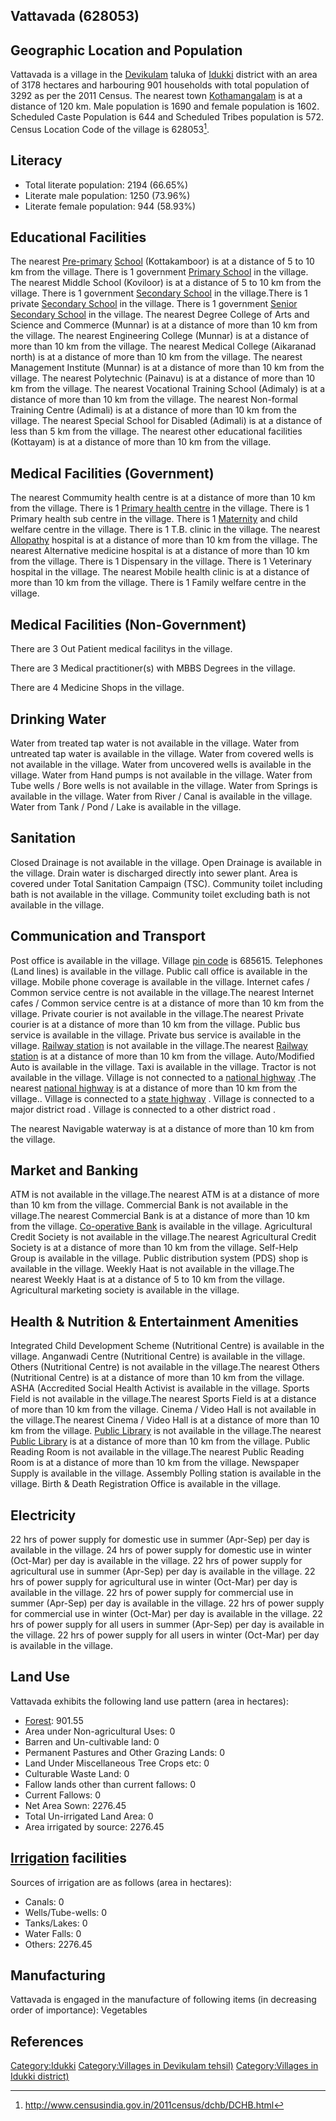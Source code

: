 {{Infobox settlement
| name=Vattavada
| native_name=
| native_name_lang=
| other_name=
| nickname=
| settlement_type=Village
| image_skyline=
| image_alt=
| image_caption=
| pushpin_map=India Kerala
| pushpin_label_position=right
| pushpin_map_alt=
| pushpin_map_caption=Location in Kerala, India
| latd=
| latm=
| lats=
| latNS=
| longd=
| longm=
| longs=
| longEW=
| coordinates_display=inline,title
| subdivision_type=Country
| subdivision_name={{flag|India}}
| subdivision_type1=[[States and territories of India|State]]
| subdivision_name1=Kerala 
| subdivision_type2=[[List of districts of India|District]]
| subdivision_name2=Idukki 
| subdivision_type3=Tahsil
| subdivision_name3=Devikulam
| website=
| established_title=<!-- Established -->
| established_date=
| founder=
| named_for=
| government_type=
| governing_body=
| unit_pref=Metric=
| area_footnotes=
| area_rank=
| area_total_km2=31.78
| elevation_footnotes=
| elevation_m=
| population_total=3292
| population_as_of=2011
| population_rank=
| population_density_km2=103
| population_demonym=
| population_footnotes=
| demographics_type1=Languages
| demographics1_title1=Official
| demographics1_info1=[[Malayalam language|Malayalam]]
| timezone1=[[Indian Standard Time|IST]]
| utc_offset1==+5:30
| postal_code_type=[[Postal Index Number|PIN]]
| postal_code=685615
| area_code_type=Telephone code
| area_code=
| registration_plate=
| blank1_name_sec1=Nearest city
| blank1_info_sec1=[[Kothamangalam]]
| blank2_name_sec1=[[Human sex ratio|Sex ratio]]
| blank2_info_sec1=947 [[male|♂]]/[[female|♀]]
| blank3_name_sec1=Literacy
| blank3_info_sec1=66.65%
| blank1_name_sec2=[[2011 Census of India|2011 census]] code
| blank1_info_sec2=628053
| footnotes=
}}

== Vattavada (628053) ==

== Geographic Location and Population ==

Vattavada is a village in the [[Devikulam]] taluka of [[Idukki ]] district with an area of 3178 hectares and harbouring 901 households with total population of 3292 as per the 2011 Census. The nearest town [[Kothamangalam]] is at a distance of 120 km. Male population is 1690 and female population is 1602. Scheduled Caste Population is 644 and Scheduled Tribes population is 572. Census Location Code of the village is 628053<ref>http://www.censusindia.gov.in/2011census/dchb/DCHB.html</ref>.


== Literacy ==  
* Total literate population: 2194 (66.65%)
* Literate male population: 1250 (73.96%)
* Literate female population: 944 (58.93%)


== Educational Facilities ==  
The nearest [[Pre-primary]] [[School]] (Kottakamboor) is at a distance of 5 to 10 km from the village.
There is 1 government [[Primary School]] in the village.
The nearest Middle School (Koviloor) is at a distance of 5 to 10 km from the village.
There is 1 government [[Secondary School]] in the village.There is 1 private [[Secondary School]] in the village.
There is 1 government [[Senior Secondary School]] in the village.
The nearest Degree College of Arts and Science and Commerce (Munnar) is at a distance of more than 10 km from the village.
The nearest Engineering College (Munnar) is at a distance of more than 10 km from the village.
The nearest Medical College (Aikaranad north) is at a distance of more than 10 km from the village.
The nearest Management Institute (Munnar) is at a distance of more than 10 km from the village.
The nearest Polytechnic (Painavu) is at a distance of more than 10 km from the village.
The nearest Vocational Training School (Adimaly) is at a distance of more than 10 km from the village.
The nearest Non-formal Training Centre (Adimali) is at a distance of more than 10 km from the village.
The nearest Special School for Disabled (Adimali) is at a distance of less than 5 km from the village.
The nearest other educational facilities (Kottayam) is at a distance of more than 10 km from the village.


== Medical Facilities (Government) ==
The nearest Commumity health centre is at a distance of more than 10 km from the village.
There is 1 [[Primary health centre]] in the village.
There is 1 Primary health sub centre in the village.
There is 1 [[Maternity]] and child welfare centre in the village.
There is 1 T.B. clinic in the village.
The nearest [[Allopathy]] hospital is at a distance of more than 10 km from the village.
The nearest Alternative medicine hospital is at a distance of more than 10 km from the village.
There is 1 Dispensary in the village.
There is 1 Veterinary hospital in the village.
The nearest Mobile health clinic is at a distance of more than 10 km from the village.
There is 1 Family welfare centre in the village.


== Medical Facilities (Non-Government) ==
There are 3 Out Patient medical facilitys in the village.


There are 3 Medical practitioner(s) with MBBS Degrees in the village.



There are 4 Medicine Shops in the village.



== Drinking Water ==
Water from treated tap water is not available in the village.
Water from untreated tap water is available in the village.
Water from covered wells is not available in the village.
Water from uncovered wells is available in the village.
Water from Hand pumps is not available in the village.
Water from Tube wells / Bore wells is not available in the village.
Water from Springs is available in the village.
Water from River / Canal is available in the village.
Water from Tank / Pond / Lake is available in the village.


== Sanitation ==
Closed Drainage is not available in the village.
Open Drainage is available in the village.
Drain water is discharged directly into sewer plant.
Area is covered under Total Sanitation Campaign (TSC).
Community toilet including bath is not available in the village.
Community toilet excluding bath is not available in the village.


== Communication and Transport ==
Post office is available in the village.
Village [[pin code]] is 685615.
Telephones (Land lines) is available in the village.
Public call office is available in the village.
Mobile phone coverage is available in the village.
Internet cafes / Common service centre is not available in the village.The nearest Internet cafes / Common service centre is at a distance of more than 10 km from the village.
Private courier is not available in the village.The nearest Private courier is at a distance of more than 10 km from the village.
Public bus service is available in the village.
Private bus service is available in the village.
[[Railway station]] is not available in the village.The nearest [[Railway station]] is at a distance of more than 10 km from the village.
Auto/Modified Auto is available in the village.
Taxi is available in the village.
Tractor is not available in the village.
Village is not connected to a [[national highway]] .The nearest [[national highway]] is at a distance of more than 10 km from the village..
Village is connected to a [[state highway]]  .
Village is connected to a major district road    .
Village is connected to a other district road  .



The nearest Navigable waterway is at a distance of more than 10 km from the village.



== Market and Banking ==
ATM is not available in the village.The nearest ATM is at a distance of more than 10 km from the village.
Commercial Bank is not available in the village.The nearest Commercial Bank is at a distance of more than 10 km from the village.
[[Co-operative Bank]] is available in the village.
Agricultural Credit Society is not available in the village.The nearest Agricultural Credit Society is at a distance of more than 10 km from the village.
Self-Help Group is available in the village.
Public distribution system (PDS) shop is available in the village.
Weekly Haat is not available in the village.The nearest Weekly Haat is at a distance of 5 to 10 km from the village.
Agricultural marketing society is available in the village.


== Health & Nutrition & Entertainment Amenities ==
Integrated Child Development Scheme (Nutritional Centre) is available in the village.
Anganwadi Centre (Nutritional Centre) is available in the village.
Others (Nutritional Centre) is not available in the village.The nearest Others (Nutritional Centre) is at a distance of more than 10 km from the village.
ASHA (Accredited Social Health Activist is available in the village.
Sports Field is not available in the village.The nearest Sports Field is at a distance of more than 10 km from the village.
Cinema / Video Hall is not available in the village.The nearest Cinema / Video Hall is at a distance of more than 10 km from the village.
[[Public Library]] is not available in the village.The nearest [[Public Library]] is at a distance of more than 10 km from the village.
Public Reading Room is not available in the village.The nearest Public Reading Room is at a distance of more than 10 km from the village.
Newspaper Supply is available in the village.
Assembly Polling station is available in the village.
Birth & Death Registration Office is available in the village.


== Electricity ==
22 hrs of power supply for domestic use in summer (Apr-Sep) per day is available in the village.
24 hrs of power supply for domestic use in winter (Oct-Mar) per day is available in the village.
22 hrs of power supply for agricultural use in summer (Apr-Sep) per day is available in the village.
22 hrs of power supply for agricultural use in winter (Oct-Mar) per day is available in the village.
22 hrs of power supply for commercial use in summer (Apr-Sep) per day is available in the village.
22 hrs of power supply for commercial use in winter (Oct-Mar) per day is available in the village.
22 hrs of power supply for all users in summer (Apr-Sep) per day is available in the village.
22 hrs of power supply for all users in winter (Oct-Mar) per day is available in the village.


== Land Use ==
Vattavada exhibits the following land use pattern (area in hectares):
* [[Forest]]: 901.55
* Area under Non-agricultural Uses: 0
* Barren and Un-cultivable land: 0
* Permanent Pastures and Other Grazing Lands: 0
* Land Under Miscellaneous Tree Crops etc: 0
* Culturable Waste Land: 0
* Fallow lands other than current fallows: 0
* Current Fallows: 0
* Net Area Sown: 2276.45
* Total Un-irrigated Land Area: 0
* Area irrigated by source: 2276.45


== [[Irrigation]] facilities ==
Sources of irrigation are as follows (area in hectares):
* Canals: 0
* Wells/Tube-wells: 0
* Tanks/Lakes: 0
* Water Falls: 0
* Others: 2276.45


== Manufacturing ==
Vattavada is engaged in the manufacture of following items (in decreasing order of importance): Vegetables


[[Category:Idukki ]]
[[Category:Villages in Devikulam tehsil)]]
[[Category:Villages in Idukki  district)]]


== References ==
{{Reflist}}



